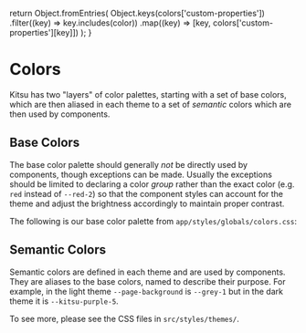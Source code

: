 

  return Object.fromEntries(
    Object.keys(colors['custom-properties'])
      .filter((key) => key.includes(color))
      .map((key) => [key, colors['custom-properties'][key]])
  );
}

<Meta title="Colors" />

# Colors

Kitsu has two "layers" of color palettes, starting with a set of base colors, which are then aliased
in each theme to a set of _semantic_ colors which are then used by components.

## Base Colors

The base color palette should generally _not_ be directly used by components, though exceptions can
be made. Usually the exceptions should be limited to declaring a color _group_ rather than the exact
color (e.g. `red` instead of `--red-2`) so that the component styles can account for the theme and
adjust the brightness accordingly to maintain proper contrast.

The following is our base color palette from `app/styles/globals/colors.css`:

<ColorPalette>
  <ColorItem
    title="Red"
    subtitle="for errors or danger"
    colors={generateColors('--red')}
  />
  <ColorItem
    title="Pink"
    subtitle="for passion and love"
    colors={generateColors('--pink')}
  />
  <ColorItem
    title="Yellow"
    subtitle="for stars or medals"
    colors={generateColors('--yellow')}
  />
  <ColorItem
    title="Green"
    subtitle="for primary actions"
    colors={generateColors('--green')}
  />
  <ColorItem
    title="Blue"
    subtitle="for positive actions"
    colors={generateColors('--blue')}
  />
  <ColorItem
    title="Purple"
    subtitle="for playfulness"
    colors={generateColors('--purple')}
  />
  <ColorItem
    title="Kitsu Purple"
    subtitle="for our brand"
    colors={generateColors('--kitsu-purple')}
  />
  <ColorItem
    title="Grey"
    subtitle="for neutrality"
    colors={generateColors('--grey')}
  />
</ColorPalette>

## Semantic Colors

Semantic colors are defined in each theme and are used by components. They are aliases to the base
colors, named to describe their purpose. For example, in the light theme `--page-background` is
`--grey-1` but in the dark theme it is `--kitsu-purple-5`.

To see more, please see the CSS files in `src/styles/themes/`.

